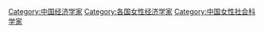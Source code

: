 [[Category:中国经济学家|Category:中国经济学家]]
[[Category:各国女性经济学家|Category:各国女性经济学家]]
[[Category:中国女性社会科学家|Category:中国女性社会科学家]]